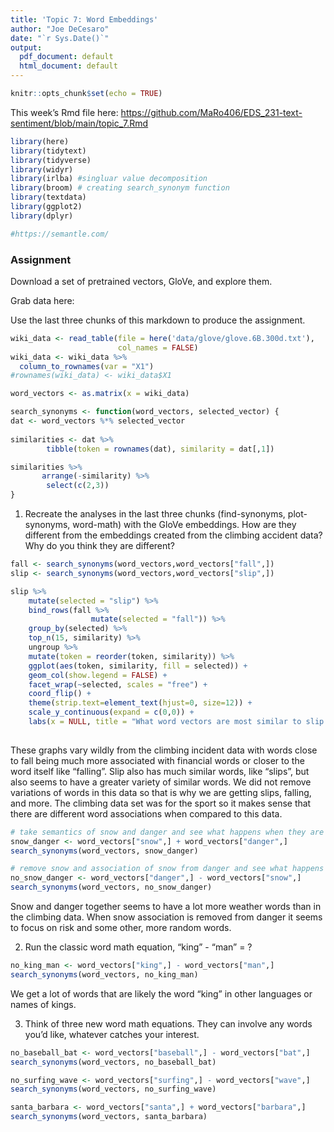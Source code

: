 ```yaml
---
title: 'Topic 7: Word Embeddings'
author: "Joe DeCesaro"
date: "`r Sys.Date()`"
output:
  pdf_document: default
  html_document: default
---
```


```r
knitr::opts_chunk$set(echo = TRUE)
```

This week's Rmd file here: <https://github.com/MaRo406/EDS_231-text-sentiment/blob/main/topic_7.Rmd>

```r
library(here)
library(tidytext)
library(tidyverse)
library(widyr)
library(irlba) #singluar value decomposition
library(broom) # creating search_synonym function
library(textdata)
library(ggplot2)
library(dplyr)

#https://semantle.com/
```


### Assignment

Download a set of pretrained vectors, GloVe, and explore them. 

Grab data here:
<!-- download.file('<https://nlp.stanford.edu/data/glove.6B.zip>',destfile = 'glove.6B.zip')  -->
<!-- unzip('glove.6B.zip')  -->
<!-- Use this file: 'glove.6B.300d.txt' -->

Use the last three chunks of this markdown to produce the assignment.

```r
wiki_data <- read_table(file = here('data/glove/glove.6B.300d.txt'),
                        col_names = FALSE)
wiki_data <- wiki_data %>% 
  column_to_rownames(var = "X1")
#rownames(wiki_data) <- wiki_data$X1

word_vectors <- as.matrix(x = wiki_data)
```

```r
search_synonyms <- function(word_vectors, selected_vector) {
dat <- word_vectors %*% selected_vector
    
similarities <- dat %>%
        tibble(token = rownames(dat), similarity = dat[,1])

similarities %>%
       arrange(-similarity) %>%
        select(c(2,3))
}
```

1.  Recreate the analyses in the last three chunks (find-synonyms, plot-synonyms, word-math) with the GloVe embeddings. How are they different from the embeddings created from the climbing accident data? Why do you think they are different?

```r
fall <- search_synonyms(word_vectors,word_vectors["fall",])
slip <- search_synonyms(word_vectors,word_vectors["slip",])
```

```r
slip %>%
    mutate(selected = "slip") %>%
    bind_rows(fall %>%
                  mutate(selected = "fall")) %>%
    group_by(selected) %>%
    top_n(15, similarity) %>%
    ungroup %>%
    mutate(token = reorder(token, similarity)) %>%
    ggplot(aes(token, similarity, fill = selected)) +
    geom_col(show.legend = FALSE) +
    facet_wrap(~selected, scales = "free") +
    coord_flip() +
    theme(strip.text=element_text(hjust=0, size=12)) +
    scale_y_continuous(expand = c(0,0)) +
    labs(x = NULL, title = "What word vectors are most similar to slip or fall?")
         
```

These graphs vary wildly from the climbing incident data with words close to fall being much more associated with financial words or closer to the word itself like "falling". Slip also has much similar words, like "slips", but also seems to have a greater variety of similar words. We did not remove variations of words in this data so that is why we are getting slips, falling, and more. The climbing data set was for the sport so it makes sense that there are different word associations when compared to this data.

```r
# take semantics of snow and danger and see what happens when they are added together
snow_danger <- word_vectors["snow",] + word_vectors["danger",] 
search_synonyms(word_vectors, snow_danger)

# remove snow and association of snow from danger and see what happens
no_snow_danger <- word_vectors["danger",] - word_vectors["snow",] 
search_synonyms(word_vectors, no_snow_danger)
```

Snow and danger together seems to have a lot more weather words than in the climbing data. When snow association is removed from danger it seems to focus on risk and some other, more random words.

2.  Run the classic word math equation, "king" - "man" = ?
```r
no_king_man <- word_vectors["king",] - word_vectors["man",] 
search_synonyms(word_vectors, no_king_man)
```

We get a lot of words that are likely the word "king" in other languages or names of kings.

3.  Think of three new word math equations. They can involve any words you'd like, whatever catches your interest.
```r
no_baseball_bat <- word_vectors["baseball",] - word_vectors["bat",] 
search_synonyms(word_vectors, no_baseball_bat)
```

```r
no_surfing_wave <- word_vectors["surfing",] - word_vectors["wave",] 
search_synonyms(word_vectors, no_surfing_wave)
```

```r
santa_barbara <- word_vectors["santa",] + word_vectors["barbara",] 
search_synonyms(word_vectors, santa_barbara)
```